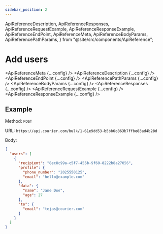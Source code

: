 ```yaml
---
sidebar_position: 2
---
```


  ApiReferenceDescription,
  ApiReferenceResponses,
  ApiReferenceRequestExample,
  ApiReferenceResponseExample,
  ApiReferenceEndPoint,
  ApiReferenceMeta,
  ApiReferenceBodyParams,
  ApiReferencePathParams,
} from "@site/src/components/ApiReference";

# Add users

<ApiReferenceMeta {...config} />
<ApiReferenceDescription {...config} />
<ApiReferenceEndPoint {...config} />
<ApiReferencePathParams {...config} />
<ApiReferenceBodyParams {...config} />
<ApiReferenceResponses {...config} />
<ApiReferenceRequestExample {...config} />
<ApiReferenceResponseExample {...config} />

## Example

Method: `POST`

URL: `https://api.courier.com/bulk/1-61e9dd53-b5bb6c863b7ffbe83ad4b28d`

Body:
​

```json
{
  "users": [
    {
      "recipient": "8ec8c99a-c5f7-455b-9f60-8222b8a27056",
      "profile": {
        "phone_number": "2025550125",
        "email": "hello@example.com"
      },
      "data": {
        "name": "Jane Doe",
        "age": 27
      },
      "to": {
        "email": "tejas@courier.com"
      }
    }
  ]
}
```
